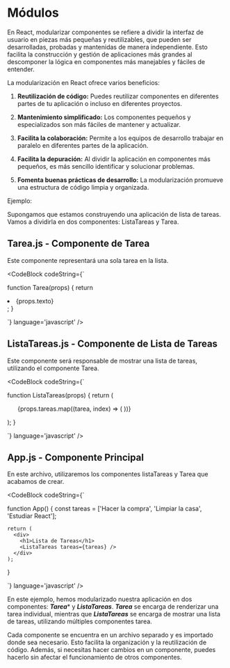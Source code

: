 
# Módulos

En React, modularizar componentes se refiere a dividir la interfaz de usuario en piezas más pequeñas y reutilizables, que pueden ser desarrolladas, probadas y mantenidas de manera independiente. Esto facilita la construcción y gestión de aplicaciones más grandes al descomponer la lógica en componentes más manejables y fáciles de entender.

La modularización en React ofrece varios beneficios:

1. **Reutilización de código:** Puedes reutilizar componentes en diferentes partes de tu aplicación o incluso en diferentes proyectos.

2. **Mantenimiento simplificado:** Los componentes pequeños y especializados son más fáciles de mantener y actualizar.

3. **Facilita la colaboración:** Permite a los equipos de desarrollo trabajar en paralelo en diferentes partes de la aplicación.

4. **Facilita la depuración:** Al dividir la aplicación en componentes más pequeños, es más sencillo identificar y solucionar problemas.

5. **Fomenta buenas prácticas de desarrollo:** La modularización promueve una estructura de código limpia y organizada.

Ejemplo:

Supongamos que estamos construyendo una aplicación de lista de tareas. Vamos a dividirla en dos componentes: ListaTareas y Tarea.

## **Tarea.js - Componente de Tarea**

Este componente representará una sola tarea en la lista.

<CodeBlock
  codeString={`

  function Tarea(props) {
    return <li>{props.texto}</li>;
  }

  `} 
  language='javascript'
/>

## **ListaTareas.js - Componente de Lista de Tareas**

Este componente será responsable de mostrar una lista de tareas, utilizando el componente Tarea.

<CodeBlock
  codeString={`

  function ListaTareas(props) {
    return (
      <ul>
        {props.tareas.map((tarea, index) => (
          <Tarea key={index} texto={tarea} />
        ))}
      </ul>
    );
  }

  `} 
  language='javascript'
/>

## **App.js - Componente Principal**

En este archivo, utilizaremos los componentes listaTareas y Tarea que acabamos de crear.

<CodeBlock
  codeString={`

  function App() {
    const tareas = ['Hacer la compra', 'Limpiar la casa', 'Estudiar React'];

    return (
      <div>
        <h1>Lista de Tareas</h1>
        <ListaTareas tareas={tareas} />
      </div>
    );
  }

  `} 
  language='javascript'
/>

En este ejemplo, hemos modularizado nuestra aplicación en dos componentes: ***Tarea**** y ***ListaTareas***. 
***Tarea*** se encarga de renderizar una tarea individual, mientras que ***ListaTareas*** se encarga de mostrar una lista de tareas, utilizando múltiples componentes tarea.

Cada componente se encuentra en un archivo separado y es importado donde sea necesario. Esto facilita la organización y la reutilización de código. Además, si necesitas hacer cambios en un componente, puedes hacerlo sin afectar el funcionamiento de otros componentes.